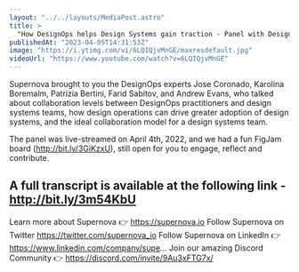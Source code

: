 ```yaml
---
layout: "../../layouts/MediaPost.astro"
title: >
  "How DesignOps helps Design Systems gain traction - Panel with DesignOps experts powered by Supernova"
publishedAt: "2023-04-05T14:31:53Z"
image: "https://i.ytimg.com/vi/6LQIQjvMnGE/maxresdefault.jpg"
videoUrl: "https://www.youtube.com/watch?v=6LQIQjvMnGE"
---
```


Supernova brought to you the DesignOps experts Jose Coronado, Karolina Boremalm, Patrizia Bertini, Farid Sabitov, and Andrew Evans, who talked about collaboration levels between DesignOps practitioners and design systems teams, how design operations can drive greater adoption of design systems, and the ideal collaboration model for a design systems team.

The panel was live-streamed on April 4th, 2022, and we had a fun FigJam board (http://bit.ly/3GiKzxU), still open for you to engage, reflect and contribute.

## A full transcript is available at the following link - http://bit.ly/3m54KbU

Learn more about Supernova 👉 https://supernova.io
Follow Supernova on Twitter https://twitter.com/supernova_io
Follow Supernova on LinkedIn 👉https://www.linkedin.com/company/supe...
Join our amazing Discord Community 👉 https://discord.com/invite/9Au3xFTG7x/
